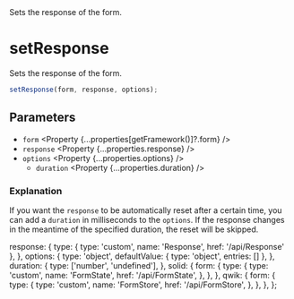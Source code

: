 
<Title>setResponse</Title>
<Description>Sets the response of the form.</Description>

# setResponse

Sets the response of the form.

```ts
setResponse(form, response, options);
```

## Parameters

- `form` <Property {...properties[getFramework()]?.form} />
- `response` <Property {...properties.response} />
- `options` <Property {...properties.options} />
  - `duration` <Property {...properties.duration} />

### Explanation

If you want the `response` to be automatically reset after a certain time, you can add a `duration` in milliseconds to the `options`. If the response changes in the meantime of the specified duration, the reset will be skipped.

  response: {
    type: { type: 'custom', name: 'Response', href: '/api/Response' },
  },
  options: {
    type: 'object',
    defaultValue: { type: 'object', entries: [] },
  },
  duration: {
    type: ['number', 'undefined'],
  },
  solid: {
    form: {
      type: {
        type: 'custom',
        name: 'FormState',
        href: '/api/FormState',
      },
    },
  },
  qwik: {
    form: {
      type: {
        type: 'custom',
        name: 'FormStore',
        href: '/api/FormStore',
      },
    },
  },
};
